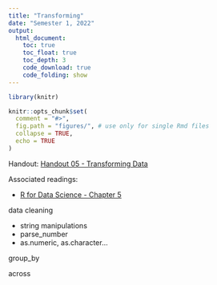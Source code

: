 ```yaml
---
title: "Transforming"
date: "Semester 1, 2022"
output:
  html_document:
    toc: true
    toc_float: true
    toc_depth: 3
    code_download: true
    code_folding: show
---
```


```r
library(knitr)

knitr::opts_chunk$set(
  comment = "#>",
  fig.path = "figures/", # use only for single Rmd files
  collapse = TRUE,
  echo = TRUE
)
```

Handout: [Handout 05 - Transforming Data](handout5.html)

Associated readings:

- [R for Data Science - Chapter 5](https://r4ds.had.co.nz/transform.html)


data cleaning

- string manipulations
- parse_number
- as.numeric, as.character...




group_by

across
